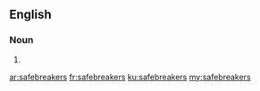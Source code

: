 ==English==

===Noun===
{{head|en|plural}}

# {{plural of|safebreaker|lang=en}}

[[ar:safebreakers]]
[[fr:safebreakers]]
[[ku:safebreakers]]
[[my:safebreakers]]